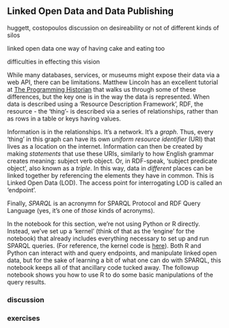 ## Linked Open Data and Data Publishing

huggett, costopoulos discussion on desireability or not of different kinds of silos

linked open data one way of having cake and eating too

difficulties in effecting this vision

While many databases, services, or museums might expose their data via a web API, there can be limitations. Matthew Lincoln has an excellent tutorial at [The Programming Historian](https://programminghistorian.org/en/lessons/graph-databases-and-SPARQL) that walks us through some of these differences, but the key one is in the way the data is represented. When data is described using a 'Resource Description Framework', RDF, the resource - the 'thing'- is described via a series of relationships, rather than as rows in a table or keys having values.

Information is in the relationships. It's a network. It's a _graph_. Thus, every 'thing' in this graph can have its own _uniform resource identifier_ (URI) that lives as a location on the internet. Information can then be created by making _statements_ that use these URIs, similarly to how English grammar creates meaning: subject verb object. Or, in RDF-speak, 'subject predicate object', also known as a _triple_. In this way, data in _different_ places can be linked together by referencing the elements they have in common. This is Linked Open Data (LOD). The access point for interrogating LOD is called an 'endpoint'. 

Finally, _SPARQL_ is an acronymn for SPARQL Protocol and RDF Query Language (yes, it's one of _those_ kinds of acronyms).

In the notebook for this section, we're not using Python or R directly. Instead, we've set up a 'kernel' (think of that as the 'engine' for the notebook) that already includes everything necessary to set up and run SPARQL queries. (For reference, the kernel code is [here](https://github.com/paulovn/sparql-kernel)). Both R and Python can interact with and query endpoints, and manipulate linked open data, but for the sake of learning a bit of what one can do with SPARQL, this notebook keeps all of that ancillary code tucked away. The followup notebook shows you how to use R to do some basic manipulations of the query results.


### discussion

### exercises